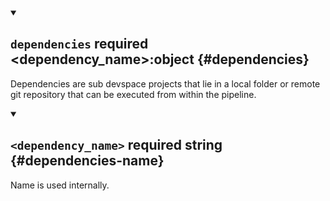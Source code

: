 


<details className="config-field" data-expandable="true" open>
<summary>

## `dependencies` <span className="config-field-required" data-required="false">required</span> <span className="config-field-type">&lt;dependency_name&gt;:object</span> <span className="config-field-default"></span> <span className="config-field-enum"></span> {#dependencies}

Dependencies are sub devspace projects that lie in a local folder or remote git repository that can be executed from within the pipeline.

</summary>


<details className="config-field" data-expandable="true"open>
<summary>

## `<dependency_name>` <span className="config-field-required" data-required="true">required</span> <span className="config-field-type">string</span> <span className="config-field-default"></span> <span className="config-field-enum"></span> {#dependencies-name}

Name is used internally.

</summary>

<PartialDependenciesreference />


</details>


</details>
